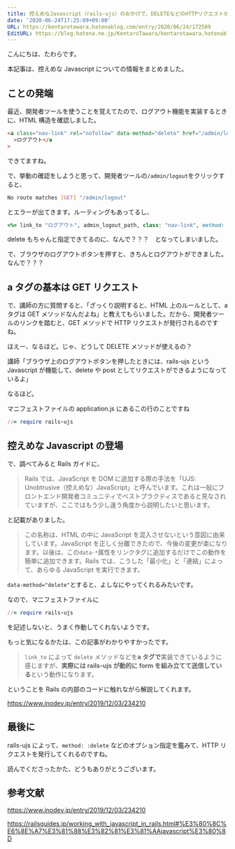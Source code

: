 ```yaml
---
title: 控えめなJavascript（rails-ujs）のおかげで、DELETEなどのHTTPリクエストができるみたい
date: '2020-06-24T17:25:09+09:00'
URL: https://kentarotawara.hatenablog.com/entry/2020/06/24/172509
EditURL: https://blog.hatena.ne.jp/KentaroTawara/kentarotawara.hatenablog.com/atom/entry/26006613589325570
---
```


こんにちは、たわらです。

本記事は、控えめな Javascript についての情報をまとめました。

## ことの発端

最近、開発者ツールを使うことを覚えてたので、ログアウト機能を実装するときに、HTML 構造を確認しました。

```html
<a class="nav-link" rel="nofollow" data-method="delete" href="/admin/logout"
  >ログアウト</a
>
```

できてますね。

で、挙動の確認をしようと思って、開発者ツールの`/admin/logout`をクリックすると、

```bash
No route matches [GET] "/admin/logout"
```

とエラーが出てきます。ルーティングもあってるし、

```ruby
<%= link_to "ログアウト", admin_logout_path, class: "nav-link", method: :delete %>
```

delete もちゃんと指定できてるのに、なんで？？？　となってしまいました。

で、ブラウザのログアウトボタンを押すと、きちんとログアウトができました。なんで？？？

## a タグの基本は GET リクエスト

で、講師の方に質問すると、「ざっくり説明すると、HTML 上のルールとして、a タグは GET メソッドなんだよね」と教えてもらいました。だから、開発者ツールのリンクを踏むと、GET メソッドで HTTP リクエストが発行されるのですね。

ほえー、なるほど。じゃ、どうして DELETE メソッドが使えるの？

講師「ブラウザ上のログアウトボタンを押したときには、rails-ujs という Javascript が機能して、delete や post としてリクエストができるようになっているよ」

なるほど。

マニフェストファイルの application.js にあるこの行のことですね

```ruby
//= require rails-ujs
```

## 控えめな Javascript の登場

で、調べてみると Rails ガイドに、

> Rails では、JavaScript を DOM に追加する際の手法を「UJS: Unobtrusive（控えめな）JavaScript」と呼んでいます。これは一般にフロントエンド開発者コミュニティでベストプラクティスであると見なされていますが、ここではもう少し違う角度から説明したいと思います。

と記載がありました。

> この名称は、HTML の中に JavaScript を混入させないという意図に由来しています。JavaScript を正しく分離できたので、今後の変更が楽になります。以後は、この`data-*`属性をリンクタグに追加するだけでこの動作を簡単に追加できます。Rails では、こうした「最小化」と「連結」によって、あらゆる JavaScript を実行できます。

`data-method="delete"`とすると、よしなにやってくれるみたいです。

なので、マニフェストファイルに

```ruby
//= require rails-ujs
```

を記述しないと、うまく作動してくれないようです。

もっと気になるかたは、この記事がわかりやすかったです。

> `link_to` によって `delete` メソッドなどを**a タグで**実装できているように感じますが、**実際には rails-ujs が動的に form を組み立てて送信している**という動作になります。

ということを Rails の内部のコードに触れながら解説してくれます。

https://www.inodev.jp/entry/2019/12/03/234210

## 最後に

rails-ujs によって、`method: :delete` などのオプション指定を鑑みて、HTTP リクエストを発行してくれるのですね。

読んでくださったかた、どうもありがとうございます。

## 参考文献

https://www.inodev.jp/entry/2019/12/03/234210

https://railsguides.jp/working_with_javascript_in_rails.html#%E3%80%8C%E6%8E%A7%E3%81%88%E3%82%81%E3%81%AAjavascript%E3%80%8D
